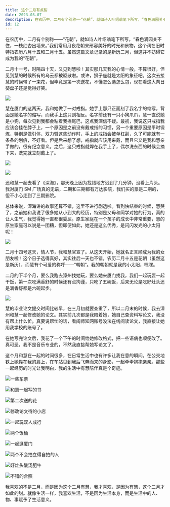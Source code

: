```yaml
---
title: 这个二月有点甜
date: 2023.03.07
description: 在农历中，二月有个别称——“花朝”，就如诗人叶绍翁笔下所写，“春色满园关不住，一枝红杏出墙来。”我们常用月夜花朝来形容美好的时光和景物，这个词在旧时特指农历八月十五和二月十五。虽然这篇文章记录的是新历二月，但这并不妨碍它成为我的“花朝”......
id: 12
---
```


在农历中，二月有个别称——“花朝”，就如诗人叶绍翁笔下所写，“春色满园关不住，一枝红杏出墙来。”我们常用月夜花朝来形容美好的时光和景物，这个词在旧时特指农历八月十五和二月十五。虽然这篇文章记录的是新历二月，但这并不妨碍它成为我的“花朝”。

二月十一号，时隔四十天，又见到慧啦！其实那几天我的心情一般，不算很好，但见到慧的时候所有的乌云都被驱散啦。或许，狮子座就是太阳的象征吧。这次去接慧的时候带了一束花，但毕竟是第一次送花，不懂怎么选怎么包，现在看这大向日葵盘子还是觉得好笑。

![](https://article.biliimg.com/bfs/article/cfa9b338b3d6b50fa175657eafa4b5e71fa94771.jpg)

慧在厦门的这两天，我和她做了一对戒指。她手上那只正面刻了我名字的缩写，背面是她名字的缩写，而我手上这只则相反。名字前还有一只小狗爪爪，慧一直说她是小狗，每次见到我都会粘着我摇尾巴，这点我深信不疑。最初，我说这只戒指我应该会挂在脖子上，一个原因是之前没有戴戒指的习惯，另一个重要原因是平时锻炼，特别是做引体、双力臂这些动作时，手上的戒指会被单杠刮，久了可能就有一条条的划痕，不好看。但是后来想了想，戒指就应该用来戴，而且它又是我和慧亲手做的，很有纪念意义。之后，这只戒指就焊在我手上了，偶尔洗东西的时候会摘下来，洗完就立刻戴上了。

![](https://article.biliimg.com/bfs/article/6b92567093407b5a30f1c3da17f9d3776f1ffa88.jpg)

![](https://article.biliimg.com/bfs/article/3ba707bf7133efe90ba3ff7480f432037e0bfb4e.jpg)

还和慧一起去看了《深海》，那天晚上因为找错地方迟到了几分钟，没看上片头。我对厦门 SM 广场真的无语，二期和三期都有万达影院，我们买的票是二期的，但不小心走到了三期影院。

总体来说，深海讲的故事还算不错，这里不进行剧透啦。看到快结束的时候，慧哭了，之前她和我说了很多她从小到大的经历，特别是父母和同学对她的行为，真的让人生气，我觉得她一直都很委屈。原生家庭在一个孩子的成长中非常重要，慧的原生家庭可以说是一团糟，但即便如此，她还是这么优秀，是闪闪发光的小太阳呢！

![](https://article.biliimg.com/bfs/article/d3d36fbd9b6ef6e68785e585766c48fde480d937.jpg)

二月十四号这天，情人节，我和慧官宣了。从这天开始，她就名正言顺成为我的女朋友啦！这个日子选得真好，其实往后一天也不错，农历二月十五是花朝（虽然这是新历），而慧有个可爱的称呼——“朝朝”。我的朝朝就是我的小太阳，嘿嘿。

二月的下半个月，要么我跑去漳州找她玩，要么她来厦门找我，我们一起玩耍一起干饭，第一次吃满香舒的时候还有点拘谨，只吃了五碗饭，后来无论是吃好灶头还是满香舒都是六碗起步。

![](https://article.biliimg.com/bfs/article/f9a4cb566cd5b9c335d437a6743ab5760520b3d9.jpg)

慧的毕业论文提交时间比较早，在三月初就要查重了，所以二月末的时候，我去漳州和慧一起修改她的论文。其实前几次都是我陪着她，她自己查资料写论文，我没有帮上什么忙。真要说帮忙的话，看闽师知网账号没法在线阅读论文，我直接让她用我学校的账号了。

在她写完论文后，我花了一个下午的时间给她修改格式，把一些语病也顺便改了。真可恶，我不是音乐专业的，不然我直接帮她写论文了。

这个月和慧在一起的时间很多，在日常生活中也有许多让我在意的瞬间。在公交地铁上她靠在我的肩上，在车站见到我后飞奔而来的身影，一起牵牵抱抱亲亲。那些一起经历的时光让我明白，我的生活中有慧陪伴真是个奇迹。

![一些车票](https://article.biliimg.com/bfs/article/e53f510fdcdf827cef56b61be5c0f68d74dc1519.jpg)

![和慧一起写的书](https://article.biliimg.com/bfs/article/92b180b022bdf5ab52ce3ec49c3064a822bfe30d.jpg)

![第二次送的花](https://article.biliimg.com/bfs/article/6795ffa3946e901b78200c8fc120952f82fe88cf.jpg)

![修改论文待的小店](https://article.biliimg.com/bfs/article/bf6c405f7da93a0d6dc66dd4ada422adbaaf0642.jpg)

![一起玩双人成行](https://article.biliimg.com/bfs/article/19cb067766042482d086caf1ab33f0ffc4a48780.png)

![两个饭桶](https://article.biliimg.com/bfs/article/c7018e902f769c90fd167cc08cdeaa026b454ede.jpg)

![一起逛厦门](https://article.biliimg.com/bfs/article/9250375065b244aa0b1a2d7e1d2ec3affa6cabc3.jpg)

![两个不会拍立得自拍的人](https://article.biliimg.com/bfs/article/05a230f08fe87f35af75519a00ff047fa2072c76.jpg)

![好灶头酸汤肥牛](https://article.biliimg.com/bfs/article/b44f9af51fe83e4aedae5712685b786914ee1088.jpg)

![不错的合照](https://article.biliimg.com/bfs/article/f02b37144c47671ec3da0c887d0704ba93cc6941.jpg)

我喜欢的不是二月，而是因为这个二月有慧，我才喜欢，是因为有慧，这个二月才如此的甜。就像生活一样，我喜欢生活，不是因为生活本身，而是生活中的人、物、事赋予了生活意义。
